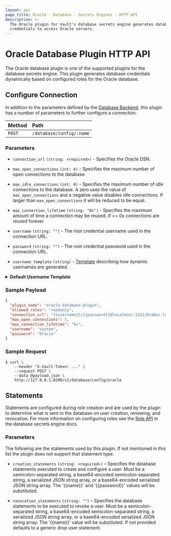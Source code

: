 ```yaml
---
layout: api
page_title: Oracle - Database - Secrets Engines - HTTP API
description: >-
  The Oracle plugin for Vault's database secrets engine generates database
  credentials to access Oracle servers.
---
```


# Oracle Database Plugin HTTP API

The Oracle database plugin is one of the supported plugins for the database
secrets engine. This plugin generates database credentials dynamically based on
configured roles for the Oracle database.

## Configure Connection

In addition to the parameters defined by the [Database
Backend](/api/secret/databases#configure-connection), this plugin
has a number of parameters to further configure a connection.

| Method | Path                     |
| :----- | :----------------------- |
| `POST` | `/database/config/:name` |

### Parameters

- `connection_url` `(string: <required>)` - Specifies the Oracle DSN.

- `max_open_connections` `(int: 4)` - Specifies the maximum number of open
  connections to the database.

- `max_idle_connections` `(int: 0)` - Specifies the maximum number of idle
  connections to the database. A zero uses the value of `max_open_connections`
  and a negative value disables idle connections. If larger than
  `max_open_connections` it will be reduced to be equal.

- `max_connection_lifetime` `(string: "0s")` - Specifies the maximum amount of
  time a connection may be reused. If \<= 0s connections are reused forever.

- `username` `(string: "")` - The root credential username used in the connection URL.

- `password` `(string: "")` - The root credential password used in the connection URL.

- `username_template` `(string)` - [Template](/docs/concepts/username-templating) describing how
  dynamic usernames are generated.

<details>
<summary><b>Default Username Template</b></summary>

```
{{ printf "V_%s_%s_%s_%s" (.DisplayName | truncate 8) (.RoleName | truncate 8) (random 20) (unix_time) | truncate 30 | uppercase | replace "-" "_" | replace "." "_" }}
```

<details>
<summary><b>Example Usernames:</b></summary>

| Example       |                                  |
| ------------- | -------------------------------- |
| `DisplayName` | `token`                          |
| `RoleName`    | `myrolename`                     |
| Username      | `V_TOKEN_MYROLENA_JNFRLKSZZMXJE` |

| Example       |                                  |
| ------------- | -------------------------------- |
| `DisplayName` | `amuchlonger_dispname`           |
| `RoleName`    | `role-name-with-dashes`          |
| Username      | `V_AMUCHLON_ROLE_NAM_LUHU9XQM6Y` |

</details>
</details>

### Sample Payload

```json
{
  "plugin_name": "oracle-database-plugin",
  "allowed_roles": "readonly",
  "connection_url": "{{username}}/{{password}}@localhost:1521/OraDoc.localhost",
  "max_open_connections": 5,
  "max_connection_lifetime": "5s",
  "username": "system",
  "password": "Oracle"
}
```

### Sample Request

```shell-session
$ curl \
    --header "X-Vault-Token: ..." \
    --request POST \
    --data @payload.json \
    http://127.0.0.1:8200/v1/database/config/oracle
```

## Statements

Statements are configured during role creation and are used by the plugin to
determine what is sent to the database on user creation, renewing, and
revocation. For more information on configuring roles see the [Role
API](/api/secret/databases#create-role) in the database secrets engine docs.

### Parameters

The following are the statements used by this plugin. If not mentioned in this
list the plugin does not support that statement type.

- `creation_statements` `(string: <required>)` – Specifies the database
  statements executed to create and configure a user. Must be a
  semicolon-separated string, a base64-encoded semicolon-separated string, a
  serialized JSON string array, or a base64-encoded serialized JSON string
  array. The '\{\{name}}' and '\{\{password}}' values will be substituted.

- `revocation_statements` `(string: "")` – Specifies the database statements to
  be executed to revoke a user. Must be a semicolon-separated string, a
  base64-encoded semicolon-separated string, a serialized JSON string array, or
  a base64-encoded serialized JSON string array. The '\{\{name}}' value will be
  substituted. If not provided defaults to a generic drop user statement.
